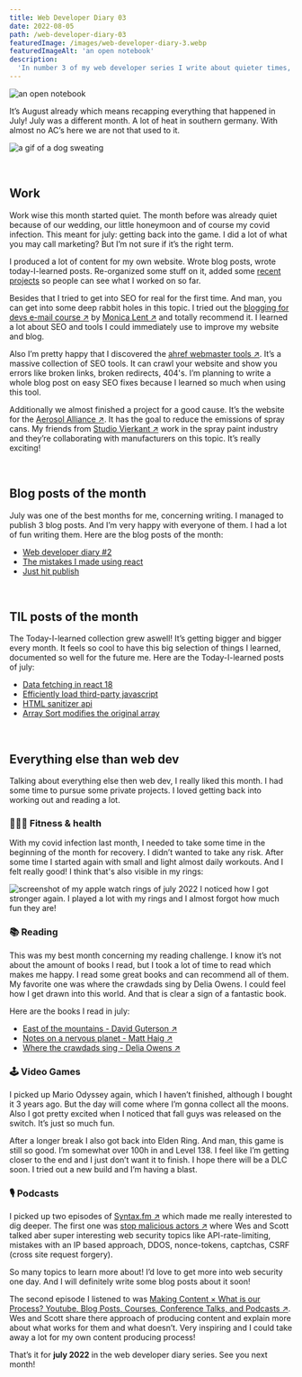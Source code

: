 ```yaml
---
title: Web Developer Diary 03
date: 2022-08-05
path: /web-developer-diary-03
featuredImage: /images/web-developer-diary-3.webp
featuredImageAlt: 'an open notebook'
description:
  'In number 3 of my web developer series I write about quieter times, producing content for my website, SEO and other projects.'
---
```


![an open notebook](../images/web-developer-diary-3.webp)

It’s August already which means recapping everything that happened in July! July was a different month. A lot of heat in southern germany. With almost no AC’s here we are not that used to it. 

![a gif of a dog sweating](https://media.giphy.com/media/fAv2n4Tlhshig/giphy.gif)

<br />

## Work

Work wise this month started quiet. The month before was already quiet because of our wedding, our little honeymoon and of course my covid infection. This meant for july: getting back into the game. I did a lot of what you may call marketing? But I’m not sure if it’s the right term.

I produced a lot of content for my own website. Wrote blog posts, wrote today-I-learned posts. Re-organized some stuff on it, added some [recent projects](/work/#projects) so people can see what I worked on so far.

Besides that I tried to get into SEO for real for the first time. And man, you can get into some deep rabbit holes in this topic. I tried out the <a href="https://bloggingfordevs.com/" target="_blank">blogging for devs e-mail course &#8599;</a> by <a href="https://twitter.com/monicalent" target="_blank">Monica Lent &#8599;</a> and totally recommend it. I learned a lot about SEO and tools I could immediately use to improve my website and blog.

Also I’m pretty happy that I discovered the <a href="https://ahrefs.com/webmaster-tools" target="_blank">ahref webmaster tools &#8599;</a>. It’s a massive collection of SEO tools. It can crawl your website and show you errors like broken links, broken redirects, 404's. I’m planning to write a whole blog post on easy SEO fixes because I learned so much when using this tool.

Additionally we almost finished a project for a good cause. It’s the website for the <a href="https://aerosolalliance.com" target="_blank">Aerosol Alliance &#8599;</a>. It has the goal to reduce the emissions of spray cans. My friends from <a href="https://studiovierkant.de/" target="_blank">Studio Vierkant &#8599;</a> work in the spray paint industry and they’re collaborating with manufacturers on this topic. It’s really exciting!

<br />

## Blog posts of the month

July was one of the best months for me, concerning writing. I managed to publish 3 blog posts. And I’m very happy with everyone of them. I had a lot of fun writing them. Here are the blog posts of the month:

- [Web developer diary #2](/blog/web-developer-diary-02/)
- [The mistakes I made using react](/blog/the-mistakes-i-made-using-react/)
- [Just hit publish](/blog/just-hit-publish/)

<br />

## TIL posts of the month

The Today-I-learned collection grew aswell! It’s getting bigger and bigger every month. It feels so cool to have this big selection of things I learned, documented so well for the future me. Here are the Today-I-learned posts of july:

- [Data fetching in react 18](/today-i-learned/data-fetching-in-react-18/)
- [Efficiently load third-party javascript](/today-i-learned/efficiently-load-third-party-js/)
- [HTML sanitizer api](/today-i-learned/html-sanitizer-api/)
- [Array Sort modifies the original array](/today-i-learned/array-sort-modifies-original-array/)

<br />

## Everything else than web dev

Talking about everything else then web dev, I really liked this month. I had some time to pursue some private projects. I loved getting back into working out and reading a lot.

### 🏋🏻‍♀️ Fitness & health

With my covid infection last month, I needed to take some time in the beginning of the month for recovery. I didn’t wanted to take any risk. After some time I started again with small and light almost daily workouts. And I felt really good! I think that's also visible in my rings:

![screenshot of my apple watch rings of july 2022](../images/apple-watch-rings-july-2022.webp)
I noticed how I got stronger again. I played a lot with my rings and I almost forgot how much fun they are!

### 📚 Reading

This was my best month concerning my reading challenge. I know it’s not about the amount of books I read, but I took a lot of time to read which makes me happy. I read some great books and can recommend all of them. My favorite one was where the crawdads sing by Delia Owens. I could feel how I get drawn into this world. And that is clear a sign of a fantastic book.

Here are the books I read in july:

- <a href="https://www.goodreads.com/book/show/50993.East_of_the_Mountains" target="_blank"> East of the mountains - David Guterson &#8599;</a>
- <a href="https://www.goodreads.com/book/show/40404801-notes-on-a-nervous-planet" target="_blank">Notes on a nervous planet - Matt Haig &#8599;</a>
- <a href="https://www.goodreads.com/book/show/36809135-where-the-crawdads-sing" target="_blank"> Where the crawdads sing - Delia Owens &#8599;</a>

### 🕹 Video Games

I picked up Mario Odyssey again, which I haven’t finished, although I bought it 3 years ago. But the day will come where I’m gonna collect all the moons. Also I got pretty excited when I noticed that fall guys was released on the switch. It’s just so much fun.

After a longer break I also got back into Elden Ring. And man, this game is still so good. I’m somewhat over 100h in and Level 138.  I feel like I’m getting closer to the end and I just don’t want it to finish. I hope there will be a DLC soon. I tried out a new build and I’m having a blast. 

### 🎙 Podcasts

I picked up two episodes of <a href="http://Syntax.fm" target="_blank">Syntax.fm &#8599;</a> which made me really interested to dig deeper. The first one was <a href="https://syntax.fm/show/467/stopping-malicious-actors" target="_blank">stop malicious actors &#8599;</a> where Wes and Scott talked aber super interesting web security topics like API-rate-limiting, mistakes with an IP based approach, DDOS, nonce-tokens, captchas, CSRF (cross site request forgery). 

So many topics to learn more about! I’d love to get more into web security one day. And I will definitely write some blog posts about it soon!

The second episode I listened to was <a href="https://syntax.fm/show/446/making-content-what-is-our-process-youtube-blog-posts-courses-conference-talks-and-podcasts" target="_blank">Making Content × What is our Process? Youtube, Blog Posts, Courses, Conference Talks, and Podcasts &#8599;</a>. Wes and Scott share there approach of producing content and explain more about what works for them and what doesn’t. Very inspiring and I could take away a lot for my own content producing process!

That’s it for **july 2022** in the web developer diary series. See you next
month!
